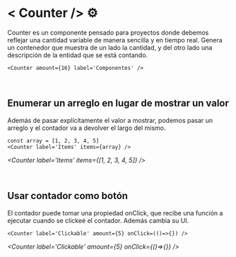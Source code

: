 
<Meta title="Infosis/BuildingBlocks/Counter/Overview" />


<style>
  {`
    h1 {
      color: #383C54 !important;
      max-width: 32ch !important;
    }
    h2, h3, h4 {
      max-width: 59ch !important;
      color: #383C54 !important;
    }
    ul{
      max-width: 70ch!important
    }
    li {
      font-size: 1rem !important;
      margin: .5rem 0 !important;
      color: #494E6E !important;
    } 
    li>span{
      font-weight: bolder;
    }
    p {
      margin: .5rem 0 !important;
      font-size: 1rem !important;
      color: #494E6E !important;
    } 
    .language-plaintext>span{
      font-weight: lighter !important;
      color: #494E6E !important;
    }
    .language-plaintext{
        color: #494E6E !important;
    }
    p>span{
        font-weight: bold;
    }
    img {
      max-width: 650px !important;
      height: auto;
      margin: auto !important;
    }
    .small-img{
      min-width: 900px !important;
      object-fit: cover;
    }
  `}
</style>

# < Counter /> ⚙️

Counter es un componente pensado para proyectos donde debemos reflejar una cantidad variable de manera sencilla y en tiempo real. Genera un contenedor que muestra de un lado la cantidad, y del otro lado una descripción de la entidad que se está contando. 

```
<Counter amount={16} label='Componentes' />

```
*<Counter amount={16} label='Componentes' />*

<br />

## Enumerar un arreglo en lugar de mostrar un valor


Además de pasar explícitamente el valor a mostrar, podemos pasar un arreglo y el contador va a devolver el largo del mismo. 


```
const array = [1, 2, 3, 4, 5]
<Counter label='Items' items={array} />

```
*<Counter label='Items' items={[1, 2, 3, 4, 5]} />*

<br />

## Usar contador como botón

El contador puede tomar una propiedad onClick, que recibe una función a ejecutar cuando se clickeé el contador. Además cambia su UI.

```
<Counter label='Clickable' amount={5} onClick=(()=>{}) />

```

*<Counter label='Clickable' amount={5} onClick={()=>{}} />*
